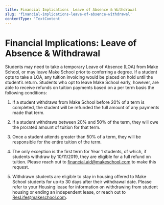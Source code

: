 ```yaml
---
title: Financial Implications  Leave of Absence & Withdrawal
slug: 'financial-implications-leave-of-absence-withdrawal'
contentType: 'TextContent'
---
```


# Financial Implications: Leave of Absence & Withdrawal

Students may need to take a temporary Leave of Absence (LOA) from Make School, or may leave Make
School prior to conferring a degree. If a student opts to take a LOA, any tuition invoicing would be
placed on hold until the student’s return. Students who opt to leave Make School early, however, are
able to receive refunds on tuition payments based on a per term basis the following conditions:

1. If a student withdraws from Make School before 20% of a term is completed, the student will be
   refunded the full amount of any payments made that term.

2. If a student withdraws between 20% and 50% of the term, they will owe the prorated amount of
   tuition for that term.

3. Once a student attends greater than 50% of a term, they will be responsible for the entire
   tuition of the term.

4. The only exception is the first term for Year 1 students, of which, if students withdraw by
   10/11/2019, they are eligible for a full refund on tuition. Please reach out to
   [financial.aid@makeschool.com](mailto:finance@makeschool.com) to make this request.

5. Withdrawn students are eligible to stay in housing offered to Make School students for up-to 30
   days after their withdrawal date. Please refer to your Housing lease for information on
   withdrawing from student housing or ending an independent lease, or reach out to
   [ResLife@makeschool.com](mailto:ResLife@makeschool.com).
